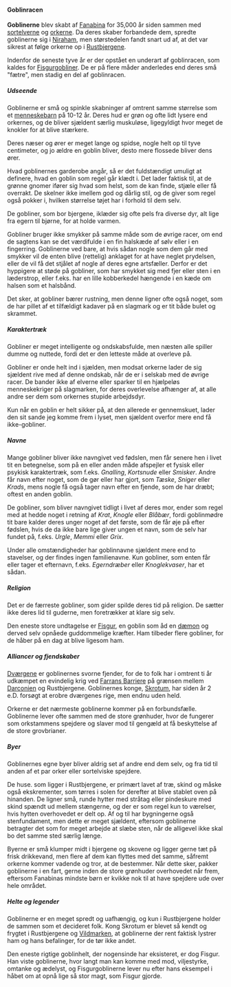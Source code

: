 {{title:Goblin}}
{{author:Laura Holmegaard}}
{{timestamp:2009-12-15T11:19:03Z}}
{{copyright:Goblin}}
====Goblinracen====
'''Goblinerne''' blev skabt af [[Fanabina]] for 35,000 år siden sammen med [[sortelver|sortelverne]] og [[ork|orkerne]]. Da deres skaber forbandede dem, spredte goblinerne sig i [[Niraham]], men størstedelen fandt snart ud af, at det var sikrest at følge orkerne op i [[Rustbjergene]].

Indenfor de seneste tyve år er der opstået en underart af goblinracen, som kaldes for [[Fisgurgoblin|Fisgurgobliner]]. De er på flere måder anderledes end deres små "fætre", men stadig en del af goblinracen.


=====Udseende=====
Goblinerne er små og spinkle skabninger af omtrent samme størrelse som et [[menneske]]barn på 10-12 år. Deres hud er grøn og ofte lidt lysere end orkernes, og de bliver sjældent særlig muskuløse, ligegyldigt hvor meget de knokler for at blive stærkere.

Deres næser og ører er meget lange og spidse, nogle helt op til tyve centimeter, og jo ældre en goblin bliver, desto mere flossede bliver dens ører.

Hvad goblinernes garderobe angår, så er det fuldstændigt umuligt at definere, hvad en goblin som regel går klædt i. Det lader faktisk til, at de grønne gnomer ifører sig hvad som helst, som de kan finde, stjæle eller få overrakt. De skelner ikke imellem god og dårlig stil, og de giver som regel også pokker i, hvilken størrelse tøjet har i forhold til dem selv.

De gobliner, som bor bjergene, iklæder sig ofte pels fra diverse dyr, alt lige fra egern til bjørne, for at holde varmen.

Gobliner bruger ikke smykker på samme måde som de øvrige racer, om end de sagtens kan se det værdifulde i en fin halskæde af sølv eller i en fingerring. Goblinerne ved bare, at hvis sådan nogle som dem går med smykker vil de enten blive (rettelig) anklaget for at have neglet prydelsen, eller de vil få det stjålet af nogle af deres egne artsfæller. Derfor er det hyppigere at støde på gobliner, som har smykket sig med fjer eller sten i en læderstrop, eller f.eks. har en lille kobberkedel hængende i en kæde om halsen som et halsbånd.

Det sker, at gobliner bærer rustning, men denne ligner ofte også noget, som de har pillet af et tilfældigt kadaver på en slagmark og er tit både bulet og skrammet.


=====Karaktertræk=====
Gobliner er meget intelligente og ondskabsfulde, men næsten alle spiller dumme og nuttede, fordi det er den letteste måde at overleve på.

Gobliner er onde helt ind i sjælden, men modsat orkerne lader de sig sjældent rive med af denne ondskab, når de er i selskab med de øvrige racer. De bander ikke af elverne eller sparker til en hjælpeløs menneskekriger på slagmarken, for deres overlevelse afhænger af, at alle andre ser dem som orkernes stupide arbejdsdyr.

Kun når en goblin er helt sikker på, at den allerede er gennemskuet, lader den sit sande jeg komme frem i lyset, men sjældent overfor mere end få ikke-gobliner.


=====Navne=====
Mange gobliner bliver ikke navngivet ved fødslen, men får senere hen i livet tit en betegnelse, som på en eller anden måde afspejler et fysisk eller psykisk karaktertræk, som f.eks. ''Gnalling'', ''Kortsnude'' eller ''Smisker''. Andre får navn efter noget, som de gør eller har gjort, som ''Tæske'', ''Sniger'' eller ''Krads'', mens nogle få også tager navn efter en fjende, som de har dræbt; oftest en anden goblin.

De gobliner, som bliver navngivet tidligt i livet af deres mor, ender som regel med at hedde noget i retning af ''Krat'', ''Knogle'' eller ''Blåbær'', fordi goblinmødre tit bare kalder deres unger noget af det første, som de får øje på efter fødslen, hvis de da ikke bare lige giver ungen et navn, som de selv har fundet på, f.eks. ''Urgle'', ''Memmi'' eller ''Grix''.

Under alle omstændigheder har goblinnavne sjældent mere end to stavelser, og der findes ingen familienavne. Kun gobliner, som enten får eller tager et efternavn, f.eks. ''Egerndræber'' eller ''Knoglekvaser'', har et sådan.


=====Religion=====
Det er de færreste gobliner, som gider spilde deres tid på religion. De sætter ikke deres lid til guderne, men foretrækker at klare sig selv.

Den eneste store undtagelse er [[Fisgur]], en goblin som åd en [[dæmon]] og derved selv opnåede guddommelige kræfter. Ham tilbeder flere gobliner, for de håber på en dag at blive ligesom ham.


=====Alliancer og fjendskaber=====
[[Dværg|Dværgene]] er goblinernes svorne fjender, for de to folk har i omtrent ti år udkæmpet en evindelig krig ved [[Farrans Barriere]] på grænsen mellem [[Darconien]] og Rustbjergene. Goblinernes konge, [[Skrotum]], har siden år 2 e.D. forsøgt at erobre dværgenes rige, men endnu uden held.

Orkerne er det nærmeste goblinerne kommer på en forbundsfælle. Goblinerne lever ofte sammen med de store grønhuder, hvor de fungerer som orkstammens spejdere og slaver mod til gengæld at få beskyttelse af de store grovbrianer.


=====Byer=====
Goblinernes egne byer bliver aldrig set af andre end dem selv, og fra tid til anden af et par orker eller sortelviske spejdere.

De huse. som ligger i Rustbjergene, er primært lavet af træ, skind og måske også ekskrementer, som tørres i solen for derefter at blive stablet oven på hinanden. De ligner små, runde hytter med stråtag eller pindeskure med skind spændt ud mellem stængerne, og der er som regel kun to værelser, hvis hytten overhovedet er delt op. Af og til har bygningerne også stenfundament, men dette er meget sjældent, eftersom goblinerne betragter det som for meget arbejde at slæbe sten, når de alligevel ikke skal bo det samme sted særlig længe.

Byerne er små klumper midt i bjergene og skovene og ligger gerne tæt på frisk drikkevand, men flere af dem kan flyttes med det samme, såfremt orkerne kommer vadende og tror, at de bestemmer. Når dette sker, pakker goblinerne i en fart, gerne inden de store grønhuder overhovedet når frem, eftersom Fanabinas mindste børn er kvikke nok til at have spejdere ude over hele området.


=====Helte og legender=====
Goblinerne er en meget spredt og uafhængig, og kun i Rustbjergene holder de sammen som et decideret folk. Kong Skrotum er blevet så kendt og frygtet i Rustbjergene og [[Vildmarken]], at goblinerne der rent faktisk lystrer ham og hans befalinger, for de tør ikke andet.

Den eneste rigtige goblinhelt, der nogensinde har eksisteret, er dog Fisgur. Han viste goblinerne, hvor langt man kan komme med mod, viljestyrke, omtanke og ædelyst, og Fisgurgoblinerne lever nu efter hans eksempel i håbet om at opnå lige så stor magt, som Fisgur gjorde.